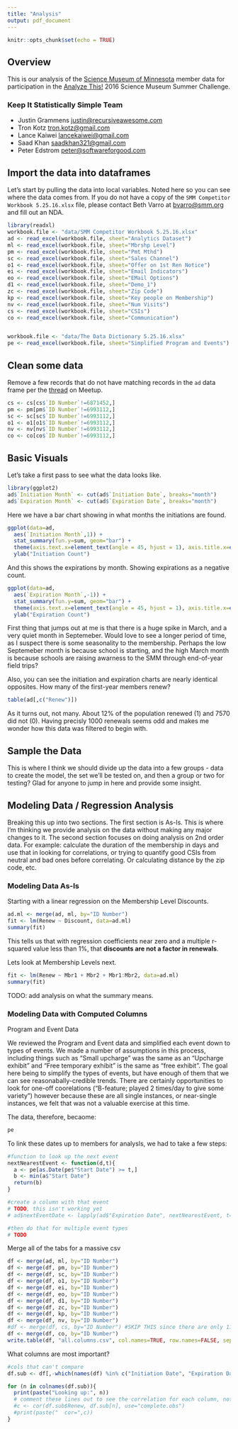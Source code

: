 ```yaml
---
title: "Analysis"
output: pdf_document
---
```


```r
knitr::opts_chunk$set(echo = TRUE)
```

## Overview

This is our analysis of the [Science Museum of Minnesota](https://www.smm.org) member data for participation in the [Analyze This!](http://www.meetup.com/AnalyzeThis/) 2016 Science Museum Summer Challenge.

### Keep It Statistically Simple Team

- Justin Grammens <justin@recursiveawesome.com>
- Tron Kotz <tron.kotz@gmail.com>
- Lance Kaiwei <lancekaiwei@gmail.com>
- Saad Khan <saadkhan321@gmail.com>
- Peter Edstrom <peter@softwareforgood.com>


## Import the data into dataframes

Let's start by pulling the data into local variables. Noted here so you can see where the data comes from. If you do not have a copy of the `SMM Competitor Workbook 5.25.16.xlsx` file, please contact Beth Varro at <bvarro@smm.org> and fill out an NDA.

```r
library(readxl)
workbook.file <- "data/SMM Competitor Workbook 5.25.16.xlsx"
ad <- read_excel(workbook.file, sheet="Analytics Dataset")
ml <- read_excel(workbook.file, sheet="Mbrshp Level")
pm <- read_excel(workbook.file, sheet="Pmt Mthd")
sc <- read_excel(workbook.file, sheet="Sales Channel")
o1 <- read_excel(workbook.file, sheet="Offer on 1st Ren Notice")
ei <- read_excel(workbook.file, sheet="Email Indicators")
eo <- read_excel(workbook.file, sheet="EMail Options")
d1 <- read_excel(workbook.file, sheet="Demo_1")
zc <- read_excel(workbook.file, sheet="Zip Code")
kp <- read_excel(workbook.file, sheet="Key people on Membership")
nv <- read_excel(workbook.file, sheet="Num Visits")
cs <- read_excel(workbook.file, sheet="CSIs")
co <- read_excel(workbook.file, sheet="Communication")


workbook.file <- "data/The Data Dictionary 5.25.16.xlsx"
pe <- read_excel(workbook.file, sheet="Simplified Program and Events")
```

## Clean some data

Remove a few records that do not have matching records in the `ad` data frame per the [thread](http://www.meetup.com/AnalyzeThis/events/230716702/?read=1&_af=event&_af_eid=230716702&https=off) on Meetup.

```r
cs <- cs[cs$`ID Number`!=6871452,]
pm <- pm[pm$`ID Number`!=6993112,]
sc <- sc[sc$`ID Number`!=6993112,]
o1 <- o1[o1$`ID Number`!=6993112,]
nv <- nv[nv$`ID Number`!=6993112,]
co <- co[co$`ID Number`!=6993112,]
```

## Basic Visuals

Let's take a first pass to see what the data looks like. 

```r
library(ggplot2)
ad$`Initiation Month` <- cut(ad$`Initiation Date`, breaks="month")
ad$`Expiration Month` <- cut(ad$`Expiration Date`, breaks="month")
```

Here we have a bar chart showing in what months the initiations are found.

```r
ggplot(data=ad,
  aes(`Initiation Month`,1)) +
  stat_summary(fun.y=sum, geom="bar") +
  theme(axis.text.x=element_text(angle = 45, hjust = 1), axis.title.x=element_blank()) +
  ylab("Initiation Count")
```

And this shows the expirations by month. Showing expirations as a negative count.

```r
ggplot(data=ad,
  aes(`Expiration Month`,-1)) +
  stat_summary(fun.y=sum, geom="bar") +
  theme(axis.text.x=element_text(angle = 45, hjust = 1), axis.title.x=element_blank()) +
  ylab("Expiration Count")
```

First thing that jumps out at me is that there is a huge spike in March, and a very quiet month in Septemeber. Would love to see a longer period of time, as I suspect there is some seasonality to the membership. Perhaps the low Septemeber month is because school is starting, and the high March month is because schools are raising awarness to the SMM through end-of-year field trips? 

Also, you can see the initiation and expiration charts are nearly identical opposites. How many of the first-year members renew? 

```r
table(ad[,c("Renew")])
```

As it turns out, not many. About 12% of the population renewed (1) and 7570 did not (0). Having precisly 1000 renewals seems odd and makes me wonder how this data was filtered to begin with. 

## Sample the Data

This is where I think we should divide up the data into a few groups - data to create the model, the set we'll be tested on, and then a group or two for testing? Glad for anyone to jump in here and provide some insight. 

## Modeling Data / Regression Analysis

Breaking this up into two sections. The first section is As-Is. This is where I'm thinking we provide analysis on the data without making any major changes to it. The second section focuses on doing analysis on 2nd order data. For example: calculate the duration of the membership in days and use that in looking for correlations, or trying to quantify good CSIs from neutral and bad ones before correlating. Or calculating distance by the zip code, etc.

### Modeling Data As-Is

Starting with a linear regression on the Membership Level Discounts.

```r
ad.ml <- merge(ad, ml, by="ID Number")
fit <- lm(Renew ~ Discount, data=ad.ml)
summary(fit)
```

This tells us that with regression coefficients near zero and a multiple r-squared value less than 1%, that **discounts are not a factor in renewals**.

Lets look at Membership Levels next.

```r
fit <- lm(Renew ~ Mbr1 + Mbr2 + Mbr1:Mbr2, data=ad.ml)
summary(fit)
```

TODO: add analysis on what the summary means.

### Modeling Data with Computed Columns

Program and Event Data

We reviewed the Program and Event data and simplified each event down to types of events. We made a number of assumptions in this process, including things such as "Small upcharge" was the same as an "Upcharge exhibit" and "Free temporary exhibit" is the same as "free exhibit". The goal here being to simplify the types of events, but have enough of them that we can see reasonabally-credible trends. There are certainly opportunities to look for one-off coorelations ("B-feature; played 2 times/day to give some variety") however because these are all single instances, or near-single instances, we felt that was not a valuable exercise at this time. 

The data, therefore, becaome:

```r
pe
```

To link these dates up to members for analysls, we had to take a few steps:

```r
#function to look up the next event
nextNearestEvent <- function(d,t){
  a <- pe[as.Date(pe$"Start Date") >= t,]
  b <- min(a$"Start Date")
  return(b)
}

#create a column with that event
# TODO, this isn't working yet
# ad$nextEventDate <- lapply(ad$"Expiration Date", nextNearestEvent, t="Expiration Date")

#then do that for multiple event types
# TODO
```

Merge all of the tabs for a massive csv

```r

df <- merge(ad, ml, by="ID Number")
df <- merge(df, pm, by="ID Number")
df <- merge(df, sc, by="ID Number")
df <- merge(df, o1, by="ID Number")
df <- merge(df, ei, by="ID Number")
df <- merge(df, eo, by="ID Number")
df <- merge(df, d1, by="ID Number")
df <- merge(df, zc, by="ID Number")
df <- merge(df, kp, by="ID Number")
df <- merge(df, nv, by="ID Number")
#df <- merge(df, cs, by="ID Number") #SKIP THIS since there are only 1192 observations
df <- merge(df, co, by="ID Number")
write.table(df, "all.columns.csv", col.names=TRUE, row.names=FALSE, sep=",")

```


What columns are most important? 

```r

#cols that can't compare
df.sub <- df[,-which(names(df) %in% c("Initiation Date", "Expiration Date", "Test or Train?", "Mbr1", "Mbr2", "Discount"))]

for (n in colnames(df.sub)){
  print(paste("Looking up:", n))
  # comment these lines out to see the correlation for each column, not sure why it doesn't work with knitr
  #c <- cor(df.sub$Renew, df.sub[n], use="complete.obs")
  #print(paste("  cor=",c))
}

```
